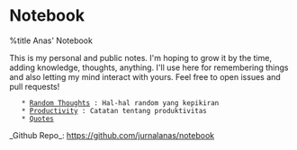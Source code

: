 = Notebook =
%title Anas' Notebook

This is my personal and public notes. I'm hoping to grow it by the time, adding knowledge, thoughts, anything. I'll use here for remembering things and also letting my mind interact with yours. Feel free to open issues and pull requests!

    * [[Random Thoughts]] : Hal-hal random yang kepikiran
    * [[Productivity]] : Catatan tentang produktivitas
    * [[Quotes]]


_Github Repo_: https://github.com/jurnalanas/notebook
